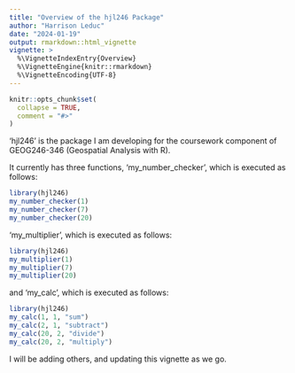 ```yaml
---
title: "Overview of the hjl246 Package"
author: "Harrison Leduc"
date: "2024-01-19"
output: rmarkdown::html_vignette
vignette: >
  %\VignetteIndexEntry{Overview}
  %\VignetteEngine{knitr::rmarkdown}
  %\VignetteEncoding{UTF-8}
---
```


```r
knitr::opts_chunk$set(
  collapse = TRUE,
  comment = "#>"
)
```

'hjl246' is the package I am developing for the coursework component of GEOG246-346 (Geospatial Analysis with R).

It currently has three functions, 'my_number_checker', which is executed as follows:

```r
library(hjl246)
my_number_checker(1)
my_number_checker(7)
my_number_checker(20)
```

'my_multiplier', which is executed as follows:

```r
library(hjl246)
my_multiplier(1)
my_multiplier(7)
my_multiplier(20)
```

and 'my_calc', which is executed as follows:

```r
library(hjl246)
my_calc(1, 1, "sum")
my_calc(2, 1, "subtract")
my_calc(20, 2, "divide")
my_calc(20, 2, "multiply")
```


I will be adding others, and updating this vignette as we go.
